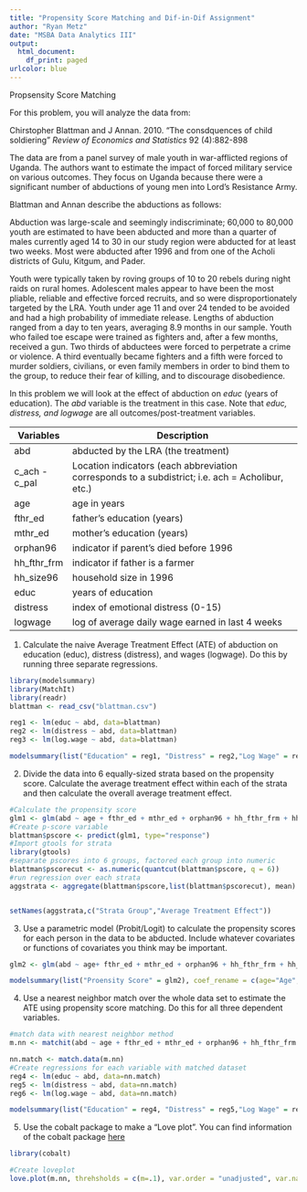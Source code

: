 ```yaml
---
title: "Propensity Score Matching and Dif-in-Dif Assignment"
author: "Ryan Metz"
date: "MSBA Data Analytics III"
output:
  html_document:
    df_print: paged
urlcolor: blue
---
```


Propsensity Score Matching

For this problem, you will analyze the data from:

  Chirstopher Blattman and J Annan. 2010. "The consdquences of child soldiering" _Review of Economics and Statistics_ 92 (4):882-898

The data are from a panel survey of male youth in war-afflicted regions of Uganda. The authors want to estimate the impact of forced military service on various outcomes. They focus on Uganda because there were a significant number of abductions of young men into Lord's Resistance Army.

Blattman and Annan describe the abductions as follows:

Abduction was large-scale and seemingly indiscriminate; 60,000 to 80,000 youth are estimated to have been abducted and more than a quarter of males currently aged 14 to 30 in our study region were abducted for at least two weeks. Most were abducted after 1996 and from one of the Acholi districts of Gulu, Kitgum, and Pader. 

Youth were typically taken by roving groups of 10 to 20 rebels during night raids on rural homes. Adolescent males appear to have been the most pliable, reliable and effective forced recruits, and so were disproportionately targeted by the LRA. Youth under age 11 and over 24 tended to be avoided and had a high probability of immediate release. Lengths of abduction ranged from a day to ten years, averaging 8.9 months in our sample. Youth who failed toe escape were trained as fighters and, after a few months, received a gun. Two thirds of abductees were forced to perpetrate a crime or violence. A third eventually became fighters and a fifth were forced to murder soldiers, civilians, or even family members in order to bind them to the group, to reduce their fear of killing, and to discourage disobedience.

In this problem we will look at the effect of abduction on _educ_ (years of education). The _abd_ variable is the treatment in this case. Note that _educ, distress, and logwage_ are all outcomes/post-treatment variables.

Variables | Description
----------|----------------------------------------
 abd | abducted by the LRA (the treatment)
 c_ach - c_pal | Location indicators (each abbreviation corresponds to a subdistrict; i.e. ach = Acholibur, etc.)
 age | age in years
 fthr_ed | father's education (years)
 mthr_ed | mother's education (years)
 orphan96 | indicator if parent's died before 1996
 hh_fthr_frm | indicator if father is a farmer
 hh_size96 | household size in 1996
 educ | years of education
 distress | index of emotional distress (0-15)
 logwage | log of average daily wage earned in last 4 weeks
 
 1. Calculate the naive Average Treatment Effect (ATE) of abduction on education (educ), distress (distress), and wages (logwage). Do this by running three separate regressions. 

```r
library(modelsummary)
library(MatchIt)
library(readr)
blattman <- read_csv("blattman.csv")

reg1 <- lm(educ ~ abd, data=blattman)
reg2 <- lm(distress ~ abd, data=blattman)
reg3 <- lm(log.wage ~ abd, data=blattman)

modelsummary(list("Education" = reg1, "Distress" = reg2,"Log Wage" = reg3), stars = TRUE, coef_rename = c(abd="Abduction"))
```


 2. Divide the data into 6 equally-sized strata based on the propensity score. Calculate the average treatment effect within each of the strata and then calculate the overall average treatment effect.
```r
#Calculate the propensity score
glm1 <- glm(abd ~ age + fthr_ed + mthr_ed + orphan96 + hh_fthr_frm + hh_size96 , data = blattman, family = binomial(link="logit"))
#Create p-score variable
blattman$pscore <- predict(glm1, type="response")
#Import gtools for strata
library(gtools)
#separate pscores into 6 groups, factored each group into numeric
blattman$pscorecut <- as.numeric(quantcut(blattman$pscore, q = 6))
#run regression over each strata
aggstrata <- aggregate(blattman$pscore,list(blattman$pscorecut), mean)


setNames(aggstrata,c("Strata Group","Average Treatment Effect"))
```
 
 3. Use a parametric model (Probit/Logit) to calculate the propensity scores for each person in the data to be abducted. Include whatever covariates or functions of covariates you think may be important.
```r
glm2 <- glm(abd ~ age+ fthr_ed + mthr_ed + orphan96 + hh_fthr_frm + hh_size96 + C_akw + C_ata + C_kma + C_oro + C_pad + C_paj + C_pal, data = blattman, family = binomial(link="logit"))

modelsummary(list("Proensity Score" = glm2), coef_rename = c(age="Age", fthr_ed="Fathers Education", mthr_ed="Mothers Education", orphan96="Parent Died < 1996" , hh_fthr_frm="Father is Farmer", hh_size96="Household Size in 1996"))
```
 
 4. Use a nearest neighbor match over the whole data set to estimate the ATE using propensity score matching. Do this for all three dependent variables. 
```r
#match data with nearest neighbor method
m.nn <- matchit(abd ~ age + fthr_ed + mthr_ed + orphan96 + hh_fthr_frm + hh_size96 + C_akw + C_ata + C_kma + C_oro + C_pad + C_paj + C_pal, data = blattman, caliper =0.1, method="nearest")

nn.match <- match.data(m.nn)
#Create regressions for each variable with matched dataset
reg4 <- lm(educ ~ abd, data=nn.match)
reg5 <- lm(distress ~ abd, data=nn.match)
reg6 <- lm(log.wage ~ abd, data=nn.match)

modelsummary(list("Education" = reg4, "Distress" = reg5,"Log Wage" = reg6), stars = TRUE, coef_rename = c(abd="Abduction"))
```
 
 5. Use the cobalt package to make a "Love plot". You can find information of the cobalt package [here](https://cran.r-project.org/web/packages/cobalt/vignettes/cobalt_A0_basic_use.html)
 
```r
library(cobalt)

#Create loveplot
love.plot(m.nn, threhsholds = c(m=.1), var.order = "unadjusted", var.names = c(age="Age", fthr_ed="Fathers Education", mthr_ed="Mothers Education", orphan96="Parent Died < 1996" , hh_fthr_frm="Father is Farmer", hh_size96="Household Size in 1996"), stars = "raw")
```

